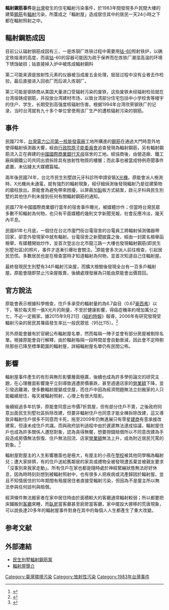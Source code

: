 '''輻射鋼筋事件'''是[[台灣|台灣]]發生的住宅輻射污染事件，於1983年間發現多戶民間大樓的建築[[鋼筋|鋼筋]]有[[輻射|輻射]]污染，所蓋成之「輻射屋」造成居住其中的居民一天24小時之下都在輻射照射之中。

==輻射鋼筋成因==
目前公认辐射钢筋成因有三，一是炼钢厂炼铁过程中需要用[[钴-60|钴-60]]照射铁炉，以确定铁熔液的高度，而装[[钴|钴]]-60的容器可能因为疏于保养而在炼铁厂潮湿高温的环境下锈蚀破损；钴直接掉入炉中被炼成輻射鋼料

第二可能来源是放射性元素的仪器被当成废五金处理，层层过程中没有业者去作检验，最后直接进入回收厂而后进入炼钢厂。

第三可能是钢铁商从美国大量进口受辐射污染的废铁，这些废铁未经辐射检验就在台湾熔铸成钢筋，并投放台湾建材市场，以致台湾部分住宅包括中小学校舍等楼宇的住户、学生，长期受到高强度核辐射伤害。根据1994年台湾欣荣钢铁厂的记录，当时台湾就有九十多个单位曾使用该厂生产的遭核辐射污染的钢筋。

==事件==
民國72年，[[台灣電力公司|台灣電力公司]][[第一核能發電廠|第一核能發電廠]]工地所購進的[[鋼筋|鋼筋]]在通過大門時意外地使得輻射偵測器大響，經由[[行政院原子能委員會|行政院原子能委員會]]追查發現為輻射鋼筋，另有輻射鋼筋流入正在興建的[[中國國際商業銀行|中國國際商業銀行]][[天母|天母]]宿舍的工地。經協商後，由營造廠、鐵工廠與鋼鐵公司共同出資拆除具有放射性物質的樓層；而此事也被當成特例奇聞事件處置，未佔據太大媒體篇幅。{{R|輻射屋血淚史|page=18}}

兩年後民國74年，台北市民生別墅啟元牙科診所申請安裝[[X光機|X光機]]。原能會派人檢測時，X光機尚未通電，就有強烈的輻射現象，經仔細偵測後發現輻射乃是從建築物的牆柱放出。原能會為避免帶來困擾，以屏蔽加[[鉛|鉛]]板方式結案，啟元牙科與民生別墅的其他住戶則未接到任何有關輻射鋼筋的通知。

民國77年中國國際商業銀行當年的宿舍事件曝光，被媒體炒作；但當時台灣民眾多數不知輻射為何物，也只有平面媒體的幾則文字新聞見報，社會反應冷淡，幾天內平息。{{R|輻射屋血淚史|page=41}}

民國81年七月底，一個住在台北市廈門街台電宿舍的台電員工將輻射偵測儀器帶回家，卻意外發現家中就有輻射。台電宿舍之新聞披露之後，經由一封匿名檢舉函檢舉，有媒體開始炒作，並首次登出台北市龍江路一大樓也發現輻射鋼筋(即民生別墅社區)的照片，事件才逐漸引爆社會關注。<ref>{{cite web | url=http://itdels.digital.ntu.edu.tw/Item.php?ID=A_0004_0009_0002_0004 | title=1997.03.24-06.28輻射屋剪報 | publisher=台灣法實證研究資料庫 | date=1997.03.24-06.28 | accessdate=2016-10-30}}</ref>原能會多次派人前往檢查，引起居民恐慌。多數居民也是在檢查當時才知道輻射為何物，並首次知道自己住輻射屋。

最終發現民生別墅有34戶輻射污染屋，而擴大檢驗後發現全台有一百多戶輻射屋。原能會隨即禁止污染屋販賣，後續處理發展為只能由原能會出價買回。

==官方說法==
原能會表示根據科學檢查，住戶多承受的輻射量約為6.7侖目（0.67[[毫西弗|毫西弗]]）以下，等於每天照一張X光片的劑量，不至於健康影響，得癌症機率約增加萬分之七，不必一定搬家。據2015年9月21日《[[紐約時報|紐約時報]]》報導，2006年有研究發現受輻射污染的居民其罹癌發生率比一般民眾低（95比115）。<ref>{{cite web | url=https://www.nytimes.com/2015/09/22/science/when-radiation-isnt-the-real-risk.html?_r=2 | title=When Radiation Isn't the Real Risk | publisher=New York Times | date=2015-09-21| accessdate=}}</ref>

另外原能會雖有於官網公布輻射屋名單，然而每隔一陣子並會有部分房屋被剔除名單。根據原能會自行解釋，由於輻射每隔一段時間並會自動衰減，因此會不定時剔除那些已降至標準範圍的輻射屋，詳細輻射屋名單仍有民間公佈。

==影響==
輻射屋事件產生的有形與無形影響層面極廣，後續也成為許多學術論文的研究主題，在心理層面影響幾乎立刻導致週遭房價暴跌，甚至週邊店家的[[營業額|營業額]]下降，並引發逃離潮，使多數輻射屋變成空屋，而住戶中因為經濟問題無法立刻搬家的人只能繼續居住，每天被輻射照射，心理上有很大陰影。

後續經過多年抗爭，原能會同意出市價7折買屋，但有部分住戶不賣，之後政府同意出面民生別墅社區拆除改建，但要非輻射住戶也同意才能全棟拆除改建，這又導致非輻射住戶很多不同意而卡死，拖至2009年仍無進展只有零星[[建商|建商]]有意承接改建案，但遠未成住戶共識。而與政府談判過程中由於遲遲無法達成協議，輻射屋住戶也成為許多關係人遷怒對象，認為貪得無饜，想要撈錢賠償所以不同意改建為手段造成房價無法恢復、住戶無法回流、店家[[營業額|營業額]]無法上升，成為附近居民咒罵的對象。<ref>{{cite web | url=http://itdels.digital.ntu.edu.tw/Item.php?ID=A_0004_0009_0002_0002 | title=關於輻射鋼筋屋之看法與建議 | publisher=台灣法實證研究資料庫 | date=1993-12-27 | accessdate=2016-10-30}}</ref>

輻射屋對屋主的人生影響層面也是極大，有屋主的小孩在[[學校|學校]]被其他同學稱為輻射兒；遭大家排擠，有的住戶送給舊鄰居的家具或禮物全被發現遭丟棄並被親友要求「沒事別來我家走動」。所有住戶在家也都是隨時處於神經緊繃狀態無法好好休息，因為時時刻刻想到被輻射照射中，也有很多人把疾病或流產歸因於輻射屋。並且不知情居住的10年期間有租屋居住者直接受輻射污染，但因為不是屋主所以無法參與任何談判與賠償。

經濟條件無法搬家者在家中居住時由於面積較大的客廳通常輻射較弱；所以都要把床鋪搬到[[客廳|客廳]]來睡，而[[臥房|臥房]]當客廳甚至廚房當客廳，家中擺設大挪移的荒唐現象，可以說長達20多年的輻射屋事件對身在其中的每個人人生都產生了重大改變。{{R|輻射屋血淚史|page=241}}

==参考文献==
{{Reflist|refs=
<ref name="輻射屋血淚史">{{cite book |title=輻射屋血淚史 |date=1994 |author=張垣路}}</ref>
}}

==外部連結==
*[http://ago.gcaa.org.tw/env_news/199808/87082103.htm 民生別墅輻射鋼筋案]
*[https://web.archive.org/web/20150220144312/http://pnn.pts.org.tw/main/2012/03/11/%E3%80%90%E6%88%91%E5%80%91%E7%9A%84%E5%B3%B6%E3%80%91%E8%BC%BB%E5%B0%84%E5%B1%8B20%E5%B9%B4/ 輻射屋簡介]

{{台灣環境運動}}
[[Category:臺灣環境污染|Category:臺灣環境污染]]
[[Category:放射性污染|Category:放射性污染]]
[[Category:1983年台灣事件|Category:1983年台灣事件]]
